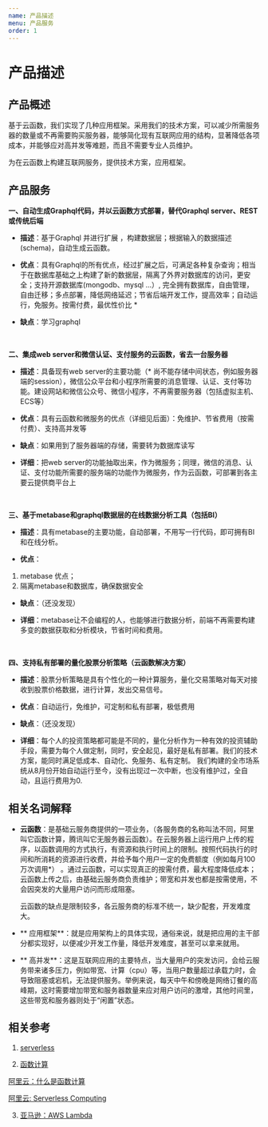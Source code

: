 ```yaml
---
name: 产品描述
menu: 产品服务
order: 1
---
```


# 产品描述

## 产品概述

基于云函数，我们实现了几种应用框架。采用我们的技术方案，可以减少所需服务器的数量或不再需要购买服务器，能够简化现有互联网应用的结构，显著降低各项成本，并能够应对高并发等难题，而且不需要专业人员维护。

为在云函数上构建互联网服务，提供技术方案，应用框架。


## 产品服务

**一、自动生成Graphql代码，并以云函数方式部署，替代Graphql server、REST 或传统后端**

- **描述**：基于Graphql 并进行扩展 ，构建数据层；根据输入的数据描述(schema)，自动生成云函数。

- **优点**：具有Graphql的所有优点，经过扩展之后，可满足各种复杂查询；相当于在数据库基础之上构建了新的数据层，隔离了外界对数据库的访问，更安全；支持开源数据库(mongodb、mysql ...）, 完全拥有数据库，自由管理，自由迁移；多点部署，降低网络延迟；节省后端开发工作，提高效率；自动运行，免服务。按需付费，最优性价比 *

- **缺点**：学习graphql

<br/>

**二、集成web server和微信认证、支付服务的云函数，省去一台服务器**

- **描述**：具备现有web server的主要功能（* 尚不能存储中间状态，例如服务器端的session），微信公众平台和小程序所需要的消息管理、认证、支付等功能。建设网站和微信公众号、微信小程序，不再需要服务器（包括虚拟主机、ECS等）

- **优点**：具有云函数和微服务的优点（详细见后面）：免维护、节省费用（按需付费）、支持高并发等

- **缺点**：如果用到了服务器端的存储，需要转为数据库读写

- **详细**：把web server的功能抽取出来，作为微服务；同理，微信的消息、认证、支付功能所需要的服务端的功能作为微服务，作为云函数，可部署到各主要云提供商平台上

<br/>

**三、基于metabase和graphql数据层的在线数据分析工具（包括BI）**

- **描述**：具有metabase的主要功能，自动部署，不用写一行代码，即可拥有BI和在线分析。

- **优点**：
1. metabase 优点；
2. 隔离metabase和数据库，确保数据安全

- **缺点**：（还没发现）

- **详细**：metabase让不会编程的人，也能够进行数据分析，前端不再需要构建多变的数据获取和分析模块，节省时间和费用。

<br/>

**四、支持私有部署的量化股票分析策略（云函数解决方案）**

- **描述**：股票分析策略是具有个性化的一种计算服务，量化交易策略对每天对接收到股票价格数据，进行计算，发出交易信号。

- **优点**：自动运行，免维护，可定制和私有部署，极低费用

- **缺点**：（还没发现）

- **详细**：每个人的投资策略都可能是不同的，量化分析作为一种有效的投资辅助手段，需要为每个人做定制，同时，安全起见，最好是私有部署。我们的技术方案，能同时满足低成本、自动化、免服务、私有定制。
   我们构建的全市场系统从8月份开始自动运行至今，没有出现过一次中断，也没有维护过，全自动，且运行费用为0.


## 相关名词解释

- **云函数**：是基础云服务商提供的一项业务，（各服务商的名称叫法不同，阿里叫它函数计算，腾讯叫它无服务器云函数）。在云服务器上运行用户上传的程序，以函数调用的方式执行，有资源和执行时间上的限制。按照代码执行的时间和所消耗的资源进行收费，并给予每个用户一定的免费额度（例如每月100万次调用*）  。通过云函数，可以实现真正的按需付费，最大程度降低成本；云函数上传之后，由基础云服务商负责维护；带宽和并发也都是按需使用，不会因突发的大量用户访问而形成阻塞。

  云函数的缺点是限制较多，各云服务商的标准不统一，缺少配套，开发难度大。

- ** 应用框架**：就是应用架构上的具体实现，通俗来说，就是把应用的主干部分都实现好，以便减少开发工作量，降低开发难度，甚至可以拿来就用。

- ** 高并发**：这是互联网应用的主要特点，当大量用户的突发访问，会给云服务带来诸多压力，例如带宽、计算（cpu）等，当用户数量超过承载力时，会导致阻塞或宕机，无法提供服务。举例来说，每天中午和傍晚是网络订餐的高峰期，这时需要增加带宽和服务器数量来应对用户访问的激增，其他时间里，这些带宽和服务器则处于“闲置”状态。


## 相关参考

1. [serverless](https://serverless.com/learn/)

2. [函数计算](https://help.aliyun.com/product/50980.html)

 [阿里云：什么是函数计算](https://help.aliyun.com/document_detail/52895.html)

 [阿里云: Serverless Computing](https://yq.aliyun.com/articles/60966)

3. [亚马逊：AWS Lambda](https://aws.amazon.com/cn/lambda/)
